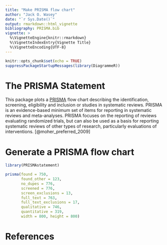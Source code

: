 ```yaml
---
title: "Make PRISMA flow chart"
author: "Jack O. Wasey"
date: "`r Sys.Date()`"
output: rmarkdown::html_vignette
bibliography: PRISMA.bib
vignette: >
  %\VignetteEngine{knitr::rmarkdown}
  %\VignetteIndexEntry{Vignette Title}
  %\VignetteEncoding{UTF-8}
---
```


```r
knitr::opts_chunk$set(echo = TRUE)
suppressPackageStartupMessages(library(DiagrammeR))
```

# The PRISMA Statement

This package plots a [PRISMA](http://prisma-statement.org/) flow chart
    describing the identification, screening, eligibility and inclusion or studies in
    systematic reviews. PRISMA is an evidence-based minimum set of items for reporting
    in systematic reviews and meta-analyses. PRISMA focuses on the reporting of reviews
    evaluating randomized trials, but can also be used as a basis for reporting
    systematic reviews of other types of research, particularly evaluations of
    interventions. [@moher_preferred_2009]

# Generate a PRISMA flow chart

```r
library(PRISMAstatement)

prisma(found = 750,
       found_other = 123,
       no_dupes = 776, 
       screened = 776, 
       screen_exclusions = 13, 
       full_text = 763,
       full_text_exclusions = 17, 
       qualitative = 746, 
       quantitative = 319,
       width = 800, height = 800)
```

# References
